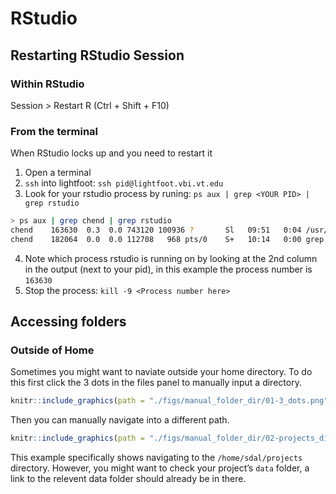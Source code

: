 # RStudio

## Restarting RStudio Session

### Within RStudio

Session > Restart R (Ctrl + Shift + F10)

### From the terminal

When RStudio locks up and you need to restart it

1. Open a terminal
2. `ssh` into lightfoot: `ssh pid@lightfoot.vbi.vt.edu`
3. Look for your rstudio process by runing: `ps aux | grep <YOUR PID> | grep rstudio`
```bash
> ps aux | grep chend | grep rstudio
chend    163630  0.3  0.0 743120 100936 ?       Sl   09:51   0:04 /usr/lib/rstudio-server/bin/rsession -u chend --launcher-token 59FDC2A5
chend    182064  0.0  0.0 112708   968 pts/0    S+   10:14   0:00 grep --color=auto rstudio
```
4. Note which process rstudio is running on by looking at the 2nd column in the output (next to your pid),
in this example the process number is `163630`
5. Stop the process: `kill -9 <Process number here>`

## Accessing folders

### Outside of Home

Sometimes you might want to naviate outside your home directory.
To do this first click the 3 dots in the files panel to manually input a directory.

```r
knitr::include_graphics(path = "./figs/manual_folder_dir/01-3_dots.png")
```

Then you can manually navigate into a different path.

```r
knitr::include_graphics(path = "./figs/manual_folder_dir/02-projects_dir.png")
```

This example specifically shows navigating to the `/home/sdal/projects` directory.
However, you might want to check your project's `data` folder,
a link to the relevent data folder should already be in there.
